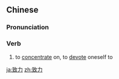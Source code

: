 ==Chinese==
{{zh-forms}}

===Pronunciation===
{{zh-pron
|m=zhìlì
|c=zi3 lik6
|h=pfs=chṳ-li̍t
|mn=qz:tì-lia̍k/tw,xm,zz:tì-le̍k
|cat=v
}}

===Verb===
{{zh-verb}}

# to [[concentrate]] on, to [[devote]] oneself to

[[ja:致力]]
[[zh:致力]]